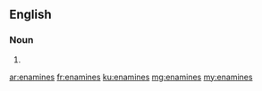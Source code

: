 ==English==

===Noun===
{{head|en}}

# {{plural of|enamine}}

[[ar:enamines]]
[[fr:enamines]]
[[ku:enamines]]
[[mg:enamines]]
[[my:enamines]]